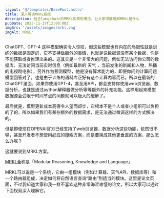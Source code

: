```yaml
---
layout: '@/templates/BasePost.astro'
title: 深入解读MRKL系统
description: 结合langchain的MRKL实现和用法，让大家深度理解MRKL是什么
pubDate: 2023-11-27T12:00:00Z
imgSrc: '/assets/images/mrkl.png'
imgAlt: MRKL'
---
```


ChatGPT、GPT-4 这种模型确实令人惊叹，但这些模型也有内在的局限性就是训练的数据是固定的，它不支持做额外的事情，也就是说数据源没有某个数据，你是不能获取或者推理出来的。这其实是一个非常大的问题，例如无法访问你公司的数据库，无法访问当前实时信息（例如最新的 天气 ，当前发生的新闻和人物，热播的电视剧电影），另外作为预测模型，他是没有算术能力的，即便你问的计算问题模型回答对了，也是由于训练的语料库正好有这个计算内容而已。所以在最新的ChatGPT里面，如果你使用GPT-4，甚至用API，都会支持你使用web浏览器，数据分析，也就是通过python解释器做分析等等额外的补充功能，这样用起来模型数据源会受限于时间节点的问题就可以极大的缓解了。

最后就是，模型更新成本高得令人望而却步，它根本不是个人或者小组织可以负担的了的，所以如果我们有某些额外的数据需求，是无法通过微调这样的方式解决的。

但是即便现在OPENAI官方已经支持了web浏览器，数据分析这些功能，依然很不够，甚至开发者不想使用必应的搜索方案，而是要换成其他更垂直的方案，那么怎么办呢？

这就要说到MRKL方案。

[MRKL](https://learnprompting.org/zh-Hans/docs/advanced_applications/mrkl#fn-1)全称是「Modular Reasoning, Knowledge and Language」

MRKL可以说是一个系统，它由一组模块（例如计算器、天气API、数据库等）和一个路由器组成，决定如何将自然语言查询“路由”到适当的模块。这里是论文页面，不过我知道大家和我一样不喜欢这种非常晦涩难懂的论文，所以大家可以通过下面视频深入理解它。


<YouTube id="prXkN5-TXq0" />
